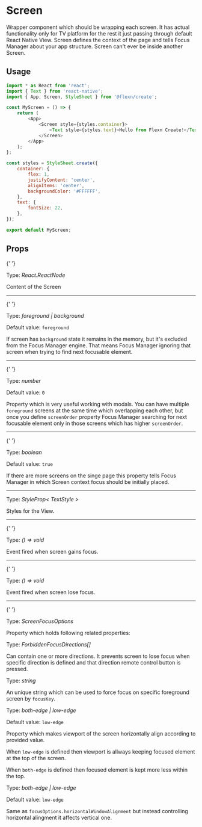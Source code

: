 
# Screen

Wrapper component which should be wrapping each screen. It has actual functionality only for TV platform for the rest it just passing through default React Native View.
Screen defines the context of the page and tells Focus Manager about your app structure. Screen can't ever be inside another Screen.

## Usage

```javascript
import * as React from 'react';
import { Text } from 'react-native';
import { App, Screen, StyleSheet } from '@flexn/create';

const MyScreen = () => {
    return (
        <App>
            <Screen style={styles.container}>
                <Text style={styles.text}>Hello from Flexn Create!</Text>
            </Screen>
        </App>
    );
};

const styles = StyleSheet.create({
    container: {
        flex: 1,
        justifyContent: 'center',
        alignItems: 'center',
        backgroundColor: '#FFFFFF',
    },
    text: {
        fontSize: 22,
    },
});

export default MyScreen;
```

## Props

<Prop value="children" />
<Badge required />{' '}

Type: _React.ReactNode_

Content of the Screen

---

<Prop value="screenState" />
<Badge value="Android TV, Fire TV, Apple TV" platform />{' '}

Type: _foreground | background_

Default value: `foreground`

If screen has `background` state it remains in the memory, but it's excluded from the Focus Manager engine. That means Focus Manager ignoring that screen when
trying to find next focusable element.

---

<Prop value="screenOrder" />
<Badge value="Android TV, Fire TV, Apple TV" platform />{' '}

Type: _number_

Default value: `0`

Property which is very useful working with modals. You can have multiple `foreground` screens at the same time which overlapping each other, but once you define
`screenOrder` property Focus Manager searching for next focusable element only in those screens which has higher `screenOrder`.

---

<Prop value="stealFocus" />
<Badge value="Android TV, Fire TV, Apple TV" platform />{' '}

Type: _boolean_

Default value: `true`

If there are more screens on the singe page this property tells Focus Manager in which Screen context focus should be initially placed.

---

<Prop value="style" />

Type: _StyleProp< TextStyle >_

Styles for the View.

---

<Prop value="onFocus" />
<Badge value="Android TV, Fire TV, Apple TV" platform />{' '}

Type: _() => void_

Event fired when screen gains focus.

---

<Prop value="onBlur" />
<Badge value="Android TV, Fire TV, Apple TV" platform />{' '}

Type: _() => void_

Event fired when screen lose focus.

---

<Prop value="focusOptions" />
<Badge value="Android TV, Fire TV, Apple TV" platform />{' '}

Type: _ScreenFocusOptions_

Property which holds following related properties:

<Prop value="forbiddenFocusDirections" subProperty />

Type: _ForbiddenFocusDirections[]_

Can contain one or more directions. It prevents screen to lose focus when specific direction is defined and that direction remote control button is pressed.

<Prop value="focusKey" subProperty />

Type: _string_

An unique string which can be used to force focus on specific foreground screen by `focusKey`.

<Prop value="horizontalWindowAlignment" subProperty />

Type: _both-edge | low-edge_

Default value: `low-edge`

Property which makes viewport of the screen horizontally align according to provided value.

When `low-edge` is defined then viewport is allways keeping focused element at the top of the screen.

When `both-edge` is defined then focused element is kept more less within the top.

<Prop value="verticalWindowAlignment" subProperty />

Type: _both-edge | low-edge_

Default value: `low-edge`

Same as `focusOptions.horizontalWindowAlignment` but instead controlling horizontal alingment it affects vertical one.

